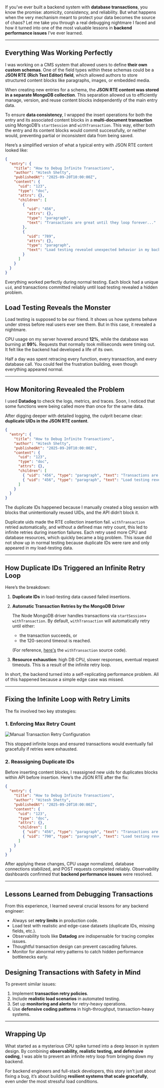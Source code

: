 If you’ve ever built a backend system with **database transactions**, you know the promise: atomicity, consistency, and reliability. But what happens when the very mechanism meant to protect your data becomes the source of chaos? Let me take you through a real debugging nightmare I faced and how it turned into one of the most valuable lessons in **backend performance issues** I’ve ever learned.
***
## Everything Was Working Perfectly

I was working on a CMS system that allowed users to define **their own custom schemas**. One of the field types within these schemas could be a **JSON RTE (Rich Text Editor) field**, which allowed authors to store structured content blocks like paragraphs, images, or embedded media.

When creating new entries for a schema, the **JSON RTE content was stored in a separate MongoDB collection**. This separation allowed us to efficiently manage, version, and reuse content blocks independently of the main entry data.

To ensure **data consistency**, I wrapped the insert operations for both the entry and its associated content blocks in a **multi-document transaction** using MongoDB’s `startSession` and `withTransaction`. This way, either both the entry and its content blocks would commit successfully, or neither would, preventing partial or inconsistent data from being saved.

Here’s a simplified version of what a typical entry with JSON RTE content looked like:

```json
{
  "entry": {
    "title": "How to Debug Infinite Transactions",
    "author": "Hitesh Shetty",
    "publishedAt": "2025-09-20T10:00:00Z",
    "content": {
      "uid": "123",
      "type": "doc",
      "attrs": {},
      "children": [
        {
          "uid": "456",
          "attrs": {},
          "type": "paragraph",
          "text": "Transactions are great until they loop forever..."
        },
        {
          "uid": "789",
          "attrs": {},
          "type": "paragraph",
          "text": "Load testing revealed unexpected behavior in my backend."
        }
      ]
    }
  }
}
```

Everything worked perfectly during normal testing. Each block had a unique `uid`, and transactions committed reliably until load testing revealed a hidden problem.

## Load Testing Reveals the Monster

Load testing is supposed to be our friend. It shows us how systems behave under stress before real users ever see them. But in this case, it revealed a nightmare.

CPU usage on my server hovered around **12%**, while the database was burning at **99%**. Requests that normally took milliseconds were timing out. It felt like the backend had developed a life of its own.

Half a day was spent retracing every function, every transaction, and every database call. You could feel the frustration building, even though everything appeared normal.

***

## How Monitoring Revealed the Problem

I used **Datadog** to check the logs, metrics, and traces. Soon, I noticed that some functions were being called more than once for the same data.

After digging deeper with detailed logging, the culprit became clear: **duplicate UIDs in the JSON RTE content**.

```json
{
  "entry": {
    "title": "How to Debug Infinite Transactions",
    "author": "Hitesh Shetty",
    "publishedAt": "2025-09-20T10:00:00Z",
    "content": {
      "uid": "123",
      "type": "doc",
      "attrs": {},
      "children": [
        { "uid": "456", "type": "paragraph", "text": "Transactions are great until they loop forever..." },
        { "uid": "456", "type": "paragraph", "text": "Load testing revealed unexpected behavior in my backend." }
      ]
    }
  }
}
```

The duplicate IDs happened because I manually created a blog session with blocks that unintentionally reused UIDs, and the API didn’t block it.

Duplicate uids made the RTE collection insertion fail. `withTransaction` retried automatically, and without a defined max retry count, this led to infinite retries during insertion failures. Each retry used more CPU and database resources, which quickly became a big problem. This issue did not show up in normal testing because duplicate IDs were rare and only appeared in my load-testing data.

***

## How Duplicate IDs Triggered an Infinite Retry Loop

Here’s the breakdown:

1. **Duplicate IDs** in load-testing data caused failed insertions.
2. **Automatic Transaction Retries by the MongoDB Driver**
   
   The Node MongoDB driver handles transactions via `startSession`+ `withTransaction`. By default, `withTransaction` will automatically retry until either:
   - the transaction succeeds, or
   - the 120-second timeout is reached.
   
   (For reference, <a href="https://github.com/mongodb/node-mongodb-native/blob/8cb5cafc36c55ae08bbc506e539494e753e973db/lib/core/sessions.js#L371-L393" target="_blank" rel="noopener noreferrer">here's</a> the `withTransaction` source code).
3. **Resource exhaustion**: high DB CPU, slower responses, eventual request timeouts. This is a result of the infinite retry loop.

In short, the backend turned into a self-replicating performance problem. All of this happened because a simple edge case was missed.

***

## Fixing the Infinite Loop with Retry Limits

The fix involved two key strategies:

### 1. Enforcing Max Retry Count

![Manual Transaction Retry Configuration](/images/blogs/the-transaction-that-never-ended-how-duplicate-ids-turned-my-backend-into-a-cpu-hungry-monster/transaction-retry.webp)

This stopped infinite loops and ensured transactions would eventually fail gracefully if retries were exhausted.

### 2. Reassigning Duplicate IDs

Before inserting content blocks, I reassigned new uids for duplicates blocks within API before insertion. Here’s the JSON RTE after the fix:

```json
{
  "entry": {
    "title": "How to Debug Infinite Transactions",
    "author": "Hitesh Shetty",
    "publishedAt": "2025-09-20T10:00:00Z",
    "content": {
      "uid": "123",
      "type": "doc",
      "attrs": {},
      "children": [
        { "uid": "456", "type": "paragraph", "text": "Transactions are great until they loop forever..." },
        { "uid": "790", "type": "paragraph", "text": "Load testing revealed unexpected behavior in my backend." }
      ]
    }
  }
}
```

After applying these changes, CPU usage normalized, database connections stabilized, and POST requests completed reliably. Observability dashboards confirmed that **backend performance issues** were resolved.

***

## Lessons Learned from Debugging Transactions

From this experience, I learned several crucial lessons for any backend engineer:

- Always set **retry limits** in production code.
- Load test with realistic and edge-case datasets (duplicate IDs, missing fields, etc.).
- Observability tools like **Datadog** are indispensable for tracing complex issues.
- Thoughtful transaction design can prevent cascading failures.
- Monitor for abnormal retry patterns to catch hidden performance bottlenecks early.

## Designing Transactions with Safety in Mind

To prevent similar issues:

1. Implement **transaction retry policies**.
2. Include **realistic load scenarios** in automated testing.
3. Set up **monitoring and alerts** for retry-heavy operations.
4. Use **defensive coding patterns** in high-throughput, transaction-heavy systems.

***

## Wrapping Up

What started as a mysterious CPU spike turned into a deep lesson in system design. By combining **observability, realistic testing, and defensive coding**, I was able to prevent an infinite retry loop from bringing down my backend.

For backend engineers and full-stack developers, this story isn’t just about fixing a bug, it’s about building **resilient systems that scale gracefully**, even under the most stressful load conditions.